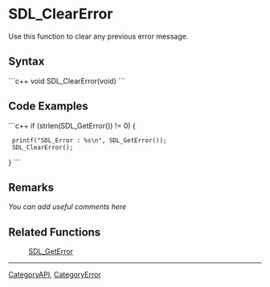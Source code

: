 <!-- pragma section-numbers off -->
<!-- pragma disable-camelcase -->

= SDL_ClearError =
Use this function to clear any previous error message.


== Syntax ==
```c++
void SDL_ClearError(void)
```

== Code Examples ==
```c++
if (strlen(SDL_GetError()) != 0) {
  printf("SDL_Error : %s\n", SDL_GetError());
  SDL_ClearError();
}
```

== Remarks ==
''You can add useful comments here''

== Related Functions ==
:[[SDL_GetError]]

----
[[CategoryAPI]], [[CategoryError]]
